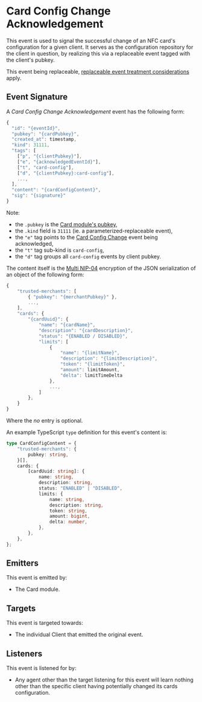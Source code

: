 # Card Config Change Acknowledgement

This event is used to signal the successful change of an NFC card's configuration for a given client.
It serves as the configuration repository for the client in question, by realizing this via a replaceable event tagged with the client's pubkey.

This event being replaceable, [replaceable event treatment considerations](../nostr#replaceable-event-treatment) apply.

## Event Signature

A _Card Config Change Acknowledgement_ event has the following form:

```javascript
{
  "id": "{eventId}",
  "pubkey": "{cardPubkey}",
  "created_at": timestamp,
  "kind": 31111,
  "tags": [
    ["p", "{clientPubkey}"],
    ["e", "{acknowledgedEventId}"],
    ["t", "card-config"],
    ["d", "{clientPubkey}:card-config"],
    ...,
  ],
  "content": "{cardConfigContent}",
  "sig": "{signature}"
}
```

Note:

- the `.pubkey` is the [Card module's pubkey](../nostr#federation-public-keys),
- the `.kind` field is `31111` (ie. a parameterized-replaceable event),
- the `"e"` tag points to the [Card Config Change](../card-config-change) event being acknowledged,
- the `"t"` tag sub-kind is `card-config`,
- the `"d"` tag groups all `card-config` events by client pubkey.

The content itself is the [Multi NIP-04](../nostr#multi-nip-04) encryption of the JSON serialization of an object of the following form:

```javascript
{
    "trusted-merchants": [
        { "pubkey": "{merchantPubkey}" },
        ...,
    ],
    "cards": {
        "{cardUuid}": {
            "name": "{cardName}",
            "description": "{cardDescription}",
            "status": "{ENABLED / DISABLED}",
            "limits": [
                {
                    "name": "{limitName}",
                    "description": "{limitDescription}",
                    "token": "{limitToken}",
                    "amount": limitAmount,
                    "delta": limitTimeDelta
                },
                ...,
            ]
        },
    }
}
```

Where the _no_ entry is optional.

An example TypeScript `type` definition for this event's content is:

```typescript
type CardConfigContent = {
    "trusted-merchants": {
        pubkey: string,
    }[],
    cards: {
        [cardUuid: string]: {
            name: string,
            description: string,
            status: "ENABLED" | "DISABLED",
            limits: {
                name: string,
                description: string,
                token: string,
                amount: bigint,
                delta: number,
            },
        },
    },
};
```

## Emitters

This event is emitted by:

- The Card module.

## Targets

This event is targeted towards:

- The individual Client that emitted the original event.

## Listeners

This event is listened for by:

- Any agent other than the target listening for this event will learn nothing other than the specific client having potentially changed its cards configuration.
